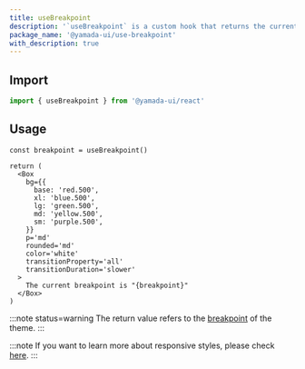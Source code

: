 ```yaml
---
title: useBreakpoint
description: '`useBreakpoint` is a custom hook that returns the current breakpoint. This hook monitors changes in the window size and returns the appropriate value.'
package_name: '@yamada-ui/use-breakpoint'
with_description: true
---
```


## Import

```ts
import { useBreakpoint } from '@yamada-ui/react'
```

## Usage

```tsx functional=true
const breakpoint = useBreakpoint()

return (
  <Box
    bg={{
      base: 'red.500',
      xl: 'blue.500',
      lg: 'green.500',
      md: 'yellow.500',
      sm: 'purple.500',
    }}
    p='md'
    rounded='md'
    color='white'
    transitionProperty='all'
    transitionDuration='slower'
  >
    The current breakpoint is "{breakpoint}"
  </Box>
)
```

:::note status=warning
The return value refers to the [breakpoint](/styled-system/theming/default-theme#breakpoint) of the theme.
:::

:::note
If you want to learn more about responsive styles, please check [here](/styled-system/responsive-styles).
:::
